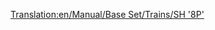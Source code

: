 [[Translation:en/Manual/Base Set/Trains/SH '8P']]
{{ru/Перевод|en/Manual/Base Set/Trains/SH '8P'|1}}
{{en/Manual/Base Set/Trains/Trains|Image=[[File:en/Manual/Base Set/Trains/Sh8p.png]]
|Cost=£25,781 ($51.562)
|Speed=144 km/h (90 mph)
|Weight=170 t
|Power=1,600 hp (1.193 kW)
|Annual=£2,132 ($4.264)
|Designed=1954
|Lifespan=23
|Capacity=N/A
|Description=The fastest, most powerful (and most expensive) steam locomotive in TTD Temperate.  Steam nostalgics may be reluctant to upgrade from this...
|Real-life=Oddly, this locomotive is based off the one-off [https://www.wikipedia.org/wiki/BR Standard Class 8 British Railways Standard Class 8 "Duke of Gloucester"].
}}